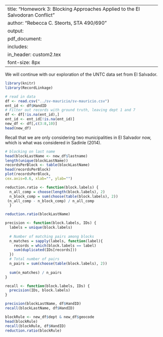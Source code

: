 
---
title: "Homework 3: Blocking Approaches Applied to the El Salvodoran Conflict "
author: "Rebecca C. Steorts, STA 490/690"
output: 
     pdf_document:
      includes: 
          in_header: custom2.tex
font-size: 8px
---

\textbf{Total points on assignment: 5 (reproducibility) + 10 points for the assignment.}

\section*{El Salvador Civil War}

We will continue with our exploration of the UNTC data set from El Salvador. 

```r
library(knitr)
library(RecordLinkage)
```

```r
# read in data
df <- read.csv("../sv-mauricio/sv-mauricio.csv")
ent_id <- df$HandID
# Filter out records with ground truth, leaving dept 1 and 7
df <- df[!is.na(ent_id),]
ent_id <- ent_id[!is.na(ent_id)]
new_df <- df[,c(3:8,10)]
head(new_df)
```


Recall that we are only considering two municipalities in El Salvador now, which is what was considered in Sadinle (2014). 

\section*{Blocking applied to the El Salvadoran conflict}
\textbf{In this assignment, you should explore deterministic and probablistic blocking methods and how these work on the El Salvadoran data set. Find at least one deterministic and probabilistic blocking criterion that seems suitable for this data set. Illustrate its effectiveness on the data using the reduction ratio, precision, and recall. Utilize other vizualiations that might also help you in explaining your results. How would you use these blocking methods to remove duplicate records in the data set?}




```r
# blocking on last name
head(blockLastName <- new_df$lastname)
length(unique(blockLastName))
recordsPerBlock <- table(blockLastName)
head(recordsPerBlock)
plot(recordsPerBlock,
cex.axis=0.6, xlab="", ylab="")
```

```r
reduction.ratio <- function(block.labels) { 
  n_all_comp = choose(length(block.labels), 2) 
  n_block_comp = sum(choose(table(block.labels), 2))
 (n_all_comp - n_block_comp) / n_all_comp 
  }
```

```r
reduction.ratio(blockLastName)
```

```r
precision <- function(block.labels, IDs) { 
  labels = unique(block.labels)
  
  # Number of matching pairs among blocks
  n_matches = sapply(labels, function(label){
    records = which(block.labels == label)
    sum(duplicated(IDs[records]))
  })
  # Total number of pairs
  n_pairs = sum(choose(table(block.labels), 2))
  
  sum(n_matches) / n_pairs
}
```

```r
recall <- function(block.labels, IDs) { 
  precision(IDs, block.labels)
}
```

```r
precision(blockLastName, df$HandID)
recall(blockLastName, df$HandID)
```


```r
blockRule <- new_df$dept & new_df$geocode
head(blockRule)
recall(blockRule, df$HandID)
reduction.ratio(blockRule)
```




